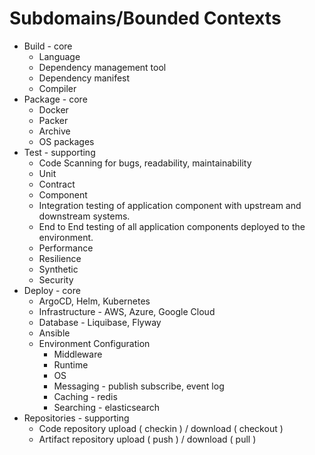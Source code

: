 # Subdomains/Bounded Contexts
- Build - core
    - Language
    - Dependency management tool
    - Dependency manifest
    - Compiler
- Package - core
    - Docker
    - Packer
    - Archive
    - OS packages
- Test - supporting
    - Code Scanning for bugs, readability, maintainability 
    - Unit
    - Contract
    - Component
    - Integration testing of application component with upstream and downstream systems.
    - End to End testing of all application components deployed to the environment.
    - Performance
    - Resilience
    - Synthetic
    - Security
- Deploy - core
    - ArgoCD, Helm, Kubernetes
    - Infrastructure - AWS, Azure, Google Cloud
    - Database - Liquibase, Flyway
    - Ansible
    - Environment Configuration
        - Middleware
        - Runtime
        - OS
        - Messaging - publish subscribe, event log
        - Caching - redis
        - Searching - elasticsearch
- Repositories - supporting
    - Code repository upload ( checkin ) / download ( checkout )
    - Artifact repository upload ( push ) / download ( pull )